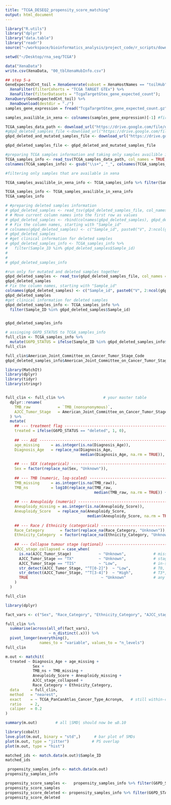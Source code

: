 ```yaml
---
title: "TCGA_DESEQ2_propensity_score_matching"
output: html_document
---
```



```r
library("R.utils")
library("dplyr")
library("data.table")
library("readr")
source("~/workspace/bioinformatics_analysis/project_code/r_scripts/download_data.R")
```
```r
setwd("~/Desktop/rna_seq/TCGA")

data("XenaData")
write.csv(XenaData, "00_tblXenaHubInfo.csv")

## step 5-a
GeneExpectedCnt_toil = XenaGenerate(subset = XenaHostNames == "toilHub") %>% 
  XenaFilter(filterCohorts = "TCGA TARGET GTEx") %>%
  XenaFilter(filterDatasets = "TcgaTargetGtex_gene_expected_count");
XenaQuery(GeneExpectedCnt_toil) %>%
  XenaDownload(destdir = "./")
samples_gene_expression = fread("TcgaTargetGtex_gene_expected_count.gz");

```
```r
samples_availible_in_xena <- colnames(samples_gene_expression)[-1] #first column is gene names

```

```r
TCGA_samples_data_path <- download_url("https://drive.google.com/file/d/1ELYxyn6lnF__Pc7YX2NtiitwWCCZNq-n", type="tsv")
#g6pd_deleted_samples_file <-download_url("https://drive.google.com/file/d/1BxjcimPvrUOFOzLLbkwWc0fqyQGOLyju") #deleted samples
g6pd_deleted_and_mutated_samples_file <- download_url("https://drive.google.com/file/d/1eRDm68CTg2e4tUvJrJWWoYaJCPnNJm_v")#deleted and mutated samples together

g6pd_deleted_samples_file <- g6pd_deleted_and_mutated_samples_file
```

```r
#preparing TCGA samples information and taking only samples availible in xena servers
TCGA_samples_info <- read_tsv(TCGA_samples_data_path, col_names = TRUE, show_col_types = FALSE)
colnames(TCGA_samples_info) <- gsub("\\s+", "_", colnames(TCGA_samples_info))

#filtering only samples that are available in xena

TCGA_samples_availible_in_xena_info <- TCGA_samples_info %>% filter(Sample_ID %in% samples_availible_in_xena)

TCGA_samples_info <- TCGA_samples_availible_in_xena_info
TCGA_samples_info

```

```r
# #preparing deleted samples information
# g6pd_deleted_samples <- read_tsv(g6pd_deleted_samples_file, col_names = TRUE, show_col_types = FALSE)
# # Move current column names into the first row as values
# g6pd_deleted_samples <- rbind(colnames(g6pd_deleted_samples), g6pd_deleted_samples)
# # Fix the column names, starting with "Sample_id"
# colnames(g6pd_deleted_samples) <- c("Sample_id", paste0("V", 2:ncol(g6pd_deleted_samples)))
# g6pd_deleted_samples
# #get clinical information for deleted samples
# g6pd_deleted_samples_info <- TCGA_samples_info %>% 
#   filter(Sample_ID %in% g6pd_deleted_samples$Sample_id)
# 
# 
# g6pd_deleted_samples_info 

```
```r
#run only for mutated and deleted samples together
g6pd_deleted_samples <- read_tsv(g6pd_deleted_samples_file, col_names = TRUE, show_col_types = FALSE)
g6pd_deleted_samples
# Fix the column names, starting with "Sample_id"
colnames(g6pd_deleted_samples) <- c("Sample_id", paste0("V", 2:ncol(g6pd_deleted_samples)))
g6pd_deleted_samples
#get clinical information for deleted samples
g6pd_deleted_samples_info <- TCGA_samples_info %>% 
  filter(Sample_ID %in% g6pd_deleted_samples$Sample_id)


g6pd_deleted_samples_info 

```

```r
# assinging G6PD_STATUS to TCGA_samples_info
full_clin <- TCGA_samples_info %>%
  mutate(G6PD_STATUS = ifelse(Sample_ID %in% g6pd_deleted_samples_info$Sample_ID, "deleted", "not_deleted")) #%>% select(Sample_ID, G6PD_STATUS, everything())
full_clin

full_clin$American_Joint_Committee_on_Cancer_Tumor_Stage_Code
g6pd_deleted_samples_info$American_Joint_Committee_on_Cancer_Tumor_Stage_Code
```



```r
library(MatchIt)
library(dplyr)
library(tidyr)
library(stringr)


full_clin <- full_clin %>%                 # your master table
  dplyr::rename(
    TMB_raw            = `TMB_(nonsynonymous)`,
    AJCC_Tumor_Stage   = American_Joint_Committee_on_Cancer_Tumor_Stage_Code
  ) %>%
  mutate(
    ## --- treatment flag -----------------------------------------------------
    treated = ifelse(G6PD_STATUS == "deleted", 1, 0),
    
    ## --- AGE ----------------------------------------------------------------
    age_missing     = as.integer(is.na(Diagnosis_Age)),
    Diagnosis_Age   = replace_na(Diagnosis_Age,
                                 median(Diagnosis_Age, na.rm = TRUE)),
    
    ## --- SEX (categorical) --------------------------------------------------
    Sex = factor(replace_na(Sex, "Unknown")),
    
    ## --- TMB (numeric, log-scaled) -----------------------------------------
    TMB_missing     = as.integer(is.na(TMB_raw)),
    TMB_ns          = log10(replace_na(TMB_raw,
                                       median(TMB_raw, na.rm = TRUE)) + 1),
    
    ## --- Aneuploidy (numeric) ----------------------------------------------
    Aneuploidy_missing = as.integer(is.na(Aneuploidy_Score)),
    Aneuploidy_Score   = replace_na(Aneuploidy_Score,
                                    median(Aneuploidy_Score, na.rm = TRUE)),
    
    ## --- Race / Ethnicity (categorical) -------------------------------------
    Race_Category       = factor(replace_na(Race_Category, "Unknown")),
    Ethnicity_Category  = factor(replace_na(Ethnicity_Category, "Unknown")),
    
    ## --- Collapse tumour stage (optional) -----------------------------------
    AJCC_stage_collapsed = case_when(
      is.na(AJCC_Tumor_Stage)            ~ "Unknown",            # missing
      AJCC_Tumor_Stage == "TX"           ~ "Unknown",            # stage not assessed
      AJCC_Tumor_Stage == "TIS"          ~ "Low",                # in-situ
      str_detect(AJCC_Tumor_Stage, "^T[0-2]")  ~ "Low",          # T0, T1*, T2*
      str_detect(AJCC_Tumor_Stage, "^T[3-4]")  ~ "High",         # T3*, T4*
      TRUE                                ~ "Unknown"            # any odd leftovers
    )
  )

full_clin
```
```r
library(dplyr)

fact_vars <- c("Sex", "Race_Category", "Ethnicity_Category", "AJCC_stage_collapsed")

full_clin %>%
  summarise(across(all_of(fact_vars),
                   ~ n_distinct(.x))) %>%
  pivot_longer(everything(),
               names_to = "variable", values_to = "n_levels")
full_clin

```


```r
m.out <- matchit(
  treated ~ Diagnosis_Age + age_missing +
            Sex +
            TMB_ns + TMB_missing +
            Aneuploidy_Score + Aneuploidy_missing +
            AJCC_stage_collapsed +
            Race_Category + Ethnicity_Category,
  data     = full_clin,
  method   = "nearest",
  exact    = ~ TCGA_PanCanAtlas_Cancer_Type_Acronym,   # still within-cancer
  ratio    = 2,
  caliper  = 0.2
)

summary(m.out)        # all |SMD| should now be ≤0.10

```

```r
library(cobalt)
love.plot(m.out, binary = "std",)      # bar plot of SMDs
plot(m.out, type = "jitter")          # PS overlap
plot(m.out, type = "hist")

```
```r
matched_ids <- match.data(m.out)$Sample_ID
matched_ids
```
```r
 propensity_samples_info <- match.data(m.out)
propensity_samples_info
```
```r
propensity_score_samples <-   propensity_samples_info %>% filter(G6PD_STATUS == "not_deleted") %>% select(Sample_ID)
propensity_score_samples
propensity_score_deleted <- propensity_samples_info %>% filter(G6PD_STATUS == "deleted") %>% select(Sample_ID)
propensity_score_deleted
```

